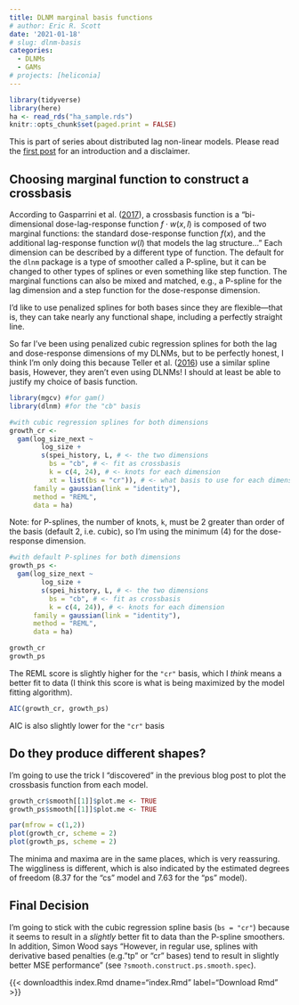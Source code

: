 ```yaml
---
title: DLNM marginal basis functions
# author: Eric R. Scott
date: '2021-01-18'
# slug: dlnm-basis
categories:
  - DLNMs
  - GAMs
# projects: [heliconia]
---
```


```r
library(tidyverse)
library(here)
ha <- read_rds("ha_sample.rds")
knitr::opts_chunk$set(paged.print = FALSE)
```

::: callout-note
This is part of series about distributed lag non-linear models.
Please read the [first post](/post/dlnm) for an introduction and a disclaimer.
:::

## Choosing marginal function to construct a crossbasis

According to Gasparrini et al. ([2017](http://doi.wiley.com/10.1111/biom.12645)), a crossbasis function is a "bi-dimensional dose-lag-response function $f \cdot w(x,l)$ is composed of two marginal functions: the standard dose-response function $f(x)$, and the additional lag-response function $w(l)$ that models the lag structure..." Each dimension can be described by a different type of function.
The default for the `dlnm` package is a type of smoother called a P-spline, but it can be changed to other types of splines or even something like step function.
The marginal functions can also be mixed and matched, e.g., a P-spline for the lag dimension and a step function for the dose-response dimension.

I'd like to use penalized splines for both bases since they are flexible---that is, they can take nearly any functional shape, including a perfectly straight line.

So far I've been using penalized cubic regression splines for both the lag and dose-response dimensions of my DLNMs, but to be perfectly honest, I think I'm only doing this because Teller et al. ([2016](https://onlinelibrary.wiley.com/doi/abs/10.1111/2041-210X.12486)) use a similar spline basis, However, they aren't even using DLNMs!
I should at least be able to justify my choice of basis function.

```r
library(mgcv) #for gam()
library(dlnm) #for the "cb" basis

#with cubic regression splines for both dimensions
growth_cr <-
  gam(log_size_next ~ 
        log_size +
        s(spei_history, L, # <- the two dimensions
          bs = "cb", # <- fit as crossbasis
          k = c(4, 24), # <- knots for each dimension
          xt = list(bs = "cr")), # <- what basis to use for each dimension
      family = gaussian(link = "identity"),
      method = "REML",
      data = ha)
```

Note: for P-splines, the number of knots, `k`, must be 2 greater than order of the basis (default 2, i.e. cubic), so I'm using the minimum (4) for the dose-response dimension.

```r
#with default P-splines for both dimensions
growth_ps <-
  gam(log_size_next ~ 
        log_size +
        s(spei_history, L, # <- the two dimensions
          bs = "cb", # <- fit as crossbasis
          k = c(4, 24)), # <- knots for each dimension
      family = gaussian(link = "identity"),
      method = "REML",
      data = ha)
```

```r
growth_cr
growth_ps
```

The REML score is slightly higher for the `"cr"` basis, which I *think* means a better fit to data (I think this score is what is being maximized by the model fitting algorithm).

```r
AIC(growth_cr, growth_ps)
```

AIC is also slightly lower for the `"cr"` basis

## Do they produce different shapes?

I'm going to use the trick I "discovered" in the previous blog post to plot the crossbasis function from each model.

```r
growth_cr$smooth[[1]]$plot.me <- TRUE
growth_ps$smooth[[1]]$plot.me <- TRUE
```

```r
par(mfrow = c(1,2))
plot(growth_cr, scheme = 2)
plot(growth_ps, scheme = 2)
```

The minima and maxima are in the same places, which is very reassuring.
The wiggliness is different, which is also indicated by the estimated degrees of freedom (8.37 for the "cs" model and 7.63 for the "ps" model).

## Final Decision

I'm going to stick with the cubic regression spline basis (`bs = "cr"`) because it seems to result in a *slightly* better fit to data than the P-spline smoothers.
In addition, Simon Wood says "However, in regular use, splines with derivative based penalties (e.g."tp" or "cr" bases) tend to result in slightly better MSE performance" (see `?smooth.construct.ps.smooth.spec`).

{{< downloadthis index.Rmd dname="index.Rmd" label="Download Rmd" >}}
